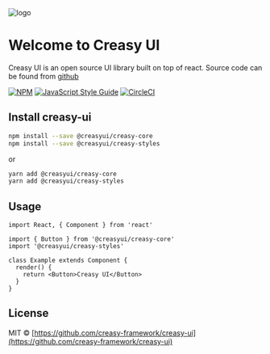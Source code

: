 
<Meta title="Getting Started/Installation" />

<style>{`
  .subheading {
    --mediumdark: '#999999';
    font-weight: 900;
    font-size: 13px;
    color: #999;
    letter-spacing: 6px;
    line-height: 24px;
    text-transform: uppercase;
    margin-bottom: 12px;
    margin-top: 40px;
  }

  .link-list {
    display: grid;
    grid-template-columns: 1fr;
    grid-template-rows: 1fr 1fr;
    row-gap: 10px;
  }

  @media (min-width: 620px) {
    .link-list {
      row-gap: 20px;
      column-gap: 20px;
      grid-template-columns: 1fr 1fr;
    }
  }

  @media all and (-ms-high-contrast:none) {
  .link-list {
      display: -ms-grid;
      -ms-grid-columns: 1fr 1fr;
      -ms-grid-rows: 1fr 1fr;
    }
  }

  .link-item {
    display: block;
    padding: 20px 30px 20px 15px;
    border: 1px solid #00000010;
    border-radius: 5px;
    transition: background 150ms ease-out, border 150ms ease-out, transform 150ms ease-out;
    color: #333333;
    display: flex;
    align-items: flex-start;
  }

  .link-item:hover {
    border-color: #1EA7FD50;
    transform: translate3d(0, -3px, 0);
    box-shadow: rgba(0, 0, 0, 0.08) 0 3px 10px 0;
  }

  .link-item:active {
    border-color: #1EA7FD;
    transform: translate3d(0, 0, 0);
  }

  .link-item strong {
    font-weight: 700;
    display: block;
    margin-bottom: 2px;
  }

  .link-item img {
    height: 40px;
    width: 40px;
    margin-right: 15px;
    flex: none;
  }

  .link-item span {
    font-size: 14px;
    line-height: 20px;
  }

  .tip {
    display: inline-block;
    border-radius: 1em;
    font-size: 11px;
    line-height: 12px;
    font-weight: 700;
    background: #E7FDD8;
    color: #66BF3C;
    padding: 4px 12px;
    margin-right: 10px;
    vertical-align: top;
  }

  .tip-wrapper {
    font-size: 13px;
    line-height: 20px;
    margin-top: 40px;
    margin-bottom: 40px;
  }

  .tip-wrapper code {
    font-size: 12px;
    display: inline-block;
  }

  .header {
    display: flex;
    align-items: center;
  }

  .header h1 {
    margin: 0 1rem;
  }

`}</style>


<div className="header">
  <img src={Creasy} alt="logo" />
  <h1>Welcome to Creasy UI</h1>
</div>

Creasy UI is an open source UI library built on top of react. Source code can be found from [github](https://github.com/https://github.com/creasy-framework/creasy-ui)

[![NPM](https://img.shields.io/npm/v/@creasyui/creasy-core.svg)](https://www.npmjs.com/package/@creasyui/creasy-core) [![JavaScript Style Guide](https://img.shields.io/badge/code_style-standard-brightgreen.svg)](https://standardjs.com)
[![CircleCI](https://circleci.com/gh/creasy-framework/creasy-ui/tree/master.svg?style=svg&circle-token=dfa1d9bea9553fd31253e9dd2595796a023c6886)](https://circleci.com/gh/creasy-framework/creasy-ui/tree/master)

## Install creasy-ui

```bash
npm install --save @creasyui/creasy-core
npm install --save @creasyui/creasy-styles
```

or

```bash
yarn add @creasyui/creasy-core
yarn add @creasyui/creasy-styles
```

## Usage

```tsx
import React, { Component } from 'react'

import { Button } from '@creasyui/creasy-core'
import '@creasyui/creasy-styles'

class Example extends Component {
  render() {
    return <Button>Creasy UI</Button>
  }
}
```

## License

MIT © [https://github.com/creasy-framework/creasy-ui](https://github.com/creasy-framework/creasy-ui)


